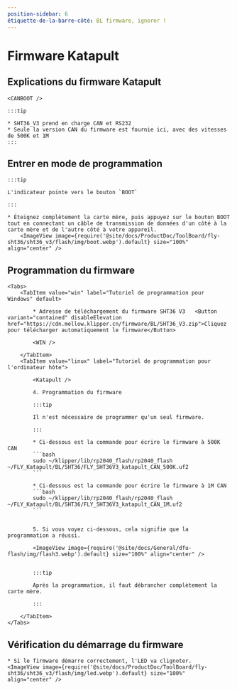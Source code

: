 ```yaml
---
position-sidebar: 6
étiquette-de-la-barre-côté: BL firmware, ignorer !
---
```



# Firmware Katapult

## Explications du firmware Katapult

    <CANBOOT />

    :::tip

    * SHT36_V3 prend en charge CAN et RS232
    * Seule la version CAN du firmware est fournie ici, avec des vitesses de 500K et 1M
    :::

## Entrer en mode de programmation

    :::tip

    L'indicateur pointe vers le bouton `BOOT`

    :::

    * Éteignez complètement la carte mère, puis appuyez sur le bouton BOOT tout en connectant un câble de transmission de données d'un côté à la carte mère et de l'autre côté à votre appareil.
        <ImageView image={require('@site/docs/ProductDoc/ToolBoard/fly-sht36/sht36_v3/flash/img/boot.webp').default} size="100%" align="center" />

## Programmation du firmware
    <Tabs>
        <TabItem value="win" label="Tutoriel de programmation pour Windows" default>

            * Adresse de téléchargement du firmware SHT36 V3   <Button variant="contained" disableElevation href="https://cdn.mellow.klipper.cn/firmware/BL/SHT36_V3.zip">Cliquez pour télécharger automatiquement le firmware</Button>

            <WIN />
            
        </TabItem>
        <TabItem value="linux" label="Tutoriel de programmation pour l'ordinateur hôte">
            
            <Katapult />

            4. Programmation du firmware

            :::tip

            Il n'est nécessaire de programmer qu'un seul firmware.

            :::

            * Ci-dessous est la commande pour écrire le firmware à 500K CAN
            ```bash
            sudo ~/klipper/lib/rp2040_flash/rp2040_flash ~/FLY_Katapult/BL/SHT36/FLY_SHT36V3_katapult_CAN_500K.uf2
            ```
                       
            * Ci-dessous est la commande pour écrire le firmware à 1M CAN
            ```bash
            sudo ~/klipper/lib/rp2040_flash/rp2040_flash ~/FLY_Katapult/BL/SHT36/FLY_SHT36V3_katapult_CAN_1M.uf2
            ```


            5. Si vous voyez ci-dessous, cela signifie que la programmation a réussi.

            <ImageView image={require('@site/docs/General/dfu-flash/img/flash3.webp').default} size="100%" align="center" />


            :::tip

            Après la programmation, il faut débrancher complètement la carte mère.

            :::

        </TabItem>
    </Tabs>

## Vérification du démarrage du firmware

    * Si le firmware démarre correctement, l'LED va clignoter.
    <ImageView image={require('@site/docs/ProductDoc/ToolBoard/fly-sht36/sht36_v3/flash/img/led.webp').default} size="100%" align="center" />
